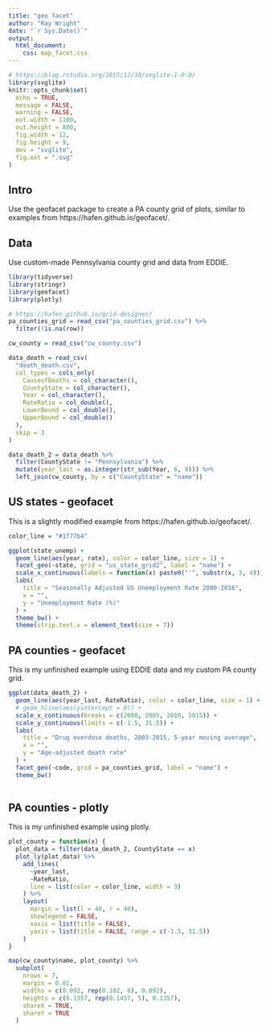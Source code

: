 ---
title: "geo facet"
author: "Ray Wright"
date: "`r Sys.Date()`"
output:
  html_document:
    css: map_facet.css
---

```{r setup, include=FALSE}
# https://blog.rstudio.org/2015/12/10/svglite-1-0-0/
library(svglite)
knitr::opts_chunk$set(
  echo = TRUE,
  message = FALSE,
  warning = FALSE,
  out.width = 1100,
  out.height = 800,
  fig.width = 12,
  fig.height = 9,
  dev = "svglite",
  fig.ext = ".svg"
)
```

## Intro

Use the geofacet package to create a PA county grid of plots, similar to examples from https://hafen.github.io/geofacet/.

## Data

Use custom-made Pennsylvania county grid and data from EDDIE.

```{r}
library(tidyverse)
library(stringr)
library(geofacet)
library(plotly)

# https://hafen.github.io/grid-designer/
pa_counties_grid = read_csv("pa_counties_grid.csv") %>% 
  filter(!is.na(row))

cw_county = read_csv("cw_county.csv")

data_death = read_csv(
  "death_death.csv",
  col_types = cols_only(
    CauseofDeaths = col_character(),
    CountyState = col_character(),
    Year = col_character(),
    RateRatio = col_double(),
    LowerBound = col_double(),
    UpperBound = col_double()
  ),
  skip = 3
) 

data_death_2 = data_death %>% 
  filter(CountyState != "Pennsylvania") %>% 
  mutate(year_last = as.integer(str_sub(Year, 6, 9))) %>% 
  left_join(cw_county, by = c("CountyState" = "name"))
```

## US states - geofacet

This is a slightly modified example from https://hafen.github.io/geofacet/.

```{r}

color_line = "#1f77b4"

ggplot(state_unemp) +
  geom_line(aes(year, rate), color = color_line, size = 1) +
  facet_geo(~state, grid = "us_state_grid2", label = "name") +
  scale_x_continuous(labels = function(x) paste0("'", substr(x, 3, 4))) +
  labs(
    title = "Seasonally Adjusted US Unemployment Rate 2000-2016",
    x = "",
    y = "Unemployment Rate (%)"
  ) +
  theme_bw() +
  theme(strip.text.x = element_text(size = 7))

```

## PA counties - geofacet

This is my unfinished example using EDDIE data and my custom PA county grid.

```{r}

ggplot(data_death_2) +
  geom_line(aes(year_last, RateRatio), color = color_line, size = 1) +
  # geom_hline(aes(yintercept = 0)) +
  scale_x_continuous(breaks = c(2000, 2005, 2010, 2015)) +
  scale_y_continuous(limits = c(-1.5, 31.5)) +
  labs(
    title = "Drug overdose deaths, 2003-2015, 5-year moving average",
    x = "",
    y = "Age-adjusted death rate"
  ) +
  facet_geo(~code, grid = pa_counties_grid, label = "name") + 
  theme_bw()
  
```

## PA counties - plotly

This is my unfinished example using plotly.

```{r}

plot_county = function(x) {
  plot_data = filter(data_death_2, CountyState == x)
  plot_ly(plot_data) %>% 
    add_lines(
      ~year_last,
      ~RateRatio,
      line = list(color = color_line, width = 3)
    ) %>% 
    layout(
      margin = list(l = 40, r = 40),
      showlegend = FALSE,
      xaxis = list(title = FALSE),
      yaxis = list(title = FALSE, range = c(-1.5, 31.5))
    )
}

map(cw_county$name, plot_county) %>% 
  subplot(
    nrows = 7,
    margin = 0.01,
    widths = c(0.092, rep(0.102, 8), 0.092),
    heights = c(0.1357, rep(0.1457, 5), 0.1357),
    shareX = TRUE,
    shareY = TRUE
  )

```
